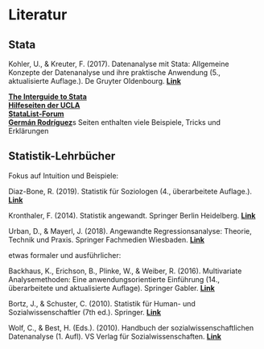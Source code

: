 # Literatur {#lit}

## Stata 

Kohler, U., & Kreuter, F. (2017). Datenanalyse mit Stata: Allgemeine Konzepte der Datenanalyse und ihre praktische Anwendung (5., aktualisierte Auflage.). De Gruyter Oldenbourg. [**Link**](https://doi.org/10.1515/9783110469509)  

**[The Interguide to Stata](https://wlm.userweb.mwn.de/Stata/)**  
**[Hilfeseiten der UCLA](https://stats.idre.ucla.edu/stata/)**  
**[StataList-Forum](https://statalist.org/forums/)**  
**[Germán Rodríguez](https://data.princeton.edu/stata)**s Seiten enthalten viele Beispiele, Tricks und Erklärungen  

## Statistik-Lehrbücher

Fokus auf Intuition und Beispiele:

Diaz-Bone, R. (2019). Statistik für Soziologen (4., überarbeitete Auflage.). [**Link**](https://www.utb-studi-e-book.de/9783838550718)

Kronthaler, F. (2014). Statistik angewandt. Springer Berlin Heidelberg. [**Link**](https://doi.org/10.1007/978-3-642-53740-0)

Urban, D., & Mayerl, J. (2018). Angewandte Regressionsanalyse: Theorie, Technik und Praxis. Springer Fachmedien Wiesbaden. [**Link**](https://doi.org/10.1007/978-3-658-01915-0)

etwas formaler und ausführlicher:

Backhaus, K., Erichson, B., Plinke, W., & Weiber, R. (2016). Multivariate Analysemethoden: Eine anwendungsorientierte Einführung (14., überarbeitete und aktualisierte Auflage). Springer Gabler. [**Link**](https://link.springer.com/book/10.1007/978-3-662-46076-4)

Bortz, J., & Schuster, C. (2010). Statistik für Human- und Sozialwissenschaftler (7th ed.). Springer. [**Link**](https://link.springer.com/book/10.1007/978-3-642-12770-0)

Wolf, C., & Best, H. (Eds.). (2010). Handbuch der sozialwissenschaftlichen Datenanalyse (1. Aufl). VS Verlag für Sozialwissenschaften.
[**Link**](https://doi.org/10.1007/978-3-531-92038-2)
